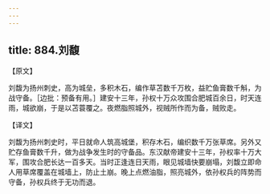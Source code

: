 ```yaml
---
---
---
```

title: 884.刘馥
---



【原文】

刘馥为扬州刺史，高为城垒，多积木石，编作草苫数千万枚，益贮鱼膏数千斛，为战守备。［边批：预备有用。］建安十三年，孙权十万众攻围合肥城百余日，时天连雨，城欲崩，于是以苫蓑覆之。夜燃脂照城外，视贼所作而为备，贼败走。

【译文】

刘馥为扬州刺史时，平日就命人筑高城堡，积存木石，编织数千万张草席。另外又贮存鱼膏数千升，做为战争发生时的守备品。东汉献帝建安十三年，孙权率十万大军，围攻合肥长达一百多天。当时正逢连日天雨，眼见城墙快要崩塌，刘馥立即命人用草席覆盖在城墙上，防止土崩。晚上点燃油脂，照亮城外，依孙权兵的阵势而守备，孙权兵终于无功而退。